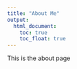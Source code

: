 ```yaml
---
title: "About Me"
output: 
  html_document:
    toc: true
    toc_float: true
---
```


This is the about page